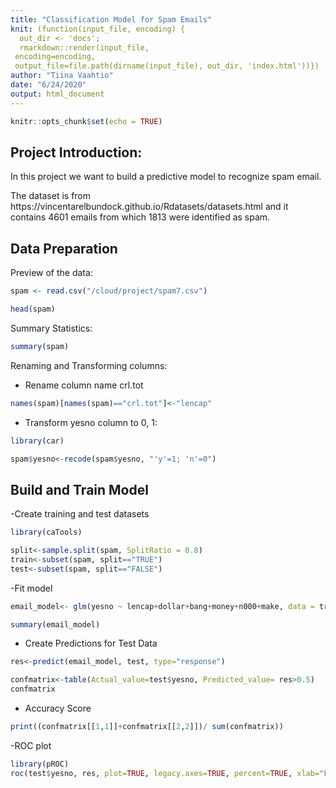 ```yaml
---
title: "Classification Model for Spam Emails"
knit: (function(input_file, encoding) {
  out_dir <- 'docs';
  rmarkdown::render(input_file,
 encoding=encoding,
 output_file=file.path(dirname(input_file), out_dir, 'index.html'))})
author: "Tiina Vaahtio"
date: "6/24/2020"
output: html_document
---
```


```r
knitr::opts_chunk$set(echo = TRUE)
```

## Project Introduction:
In this project we want to build a predictive model to recognize spam email. 

The dataset is from https://vincentarelbundock.github.io/Rdatasets/datasets.html and it contains 4601 emails from which 1813 were identified as spam. 


## Data Preparation 

Preview of the data:

```r
spam <- read.csv("/cloud/project/spam7.csv")

head(spam)

```


Summary Statistics: 

```r

summary(spam)

```

Renaming and Transforming columns: 

- Rename column name crl.tot 

```r
names(spam)[names(spam)=="crl.tot"]<-"lencap"
```

- Transform yesno column to 0, 1:
```r
library(car)
```


```r
spam$yesno<-recode(spam$yesno, "'y'=1; 'n'=0") 

```
## Build and Train Model 

-Create training and test datasets 

```r
library(caTools)
```


```r
split<-sample.split(spam, SplitRatio = 0.8)
train<-subset(spam, split=="TRUE")
test<-subset(spam, split=="FALSE")
```

-Fit model 
```r
email_model<- glm(yesno ~ lencap+dollar+bang+money+n000+make, data = train, family= "binomial")

summary(email_model)
```
- Create Predictions for Test Data
```r
res<-predict(email_model, test, type="response")

```


```r
confmatrix<-table(Actual_value=test$yesno, Predicted_value= res>0.5)
confmatrix
```

- Accuracy Score
```r
print((confmatrix[[1,1]]+confmatrix[[2,2]])/ sum(confmatrix))
```
-ROC plot
```r
library(pROC)
roc(test$yesno, res, plot=TRUE, legacy.axes=TRUE, percent=TRUE, xlab="False Positive Percentage", ylab="True Postive Percentage", col="#377eb8", lwd=4, print.auc=TRUE)
```

